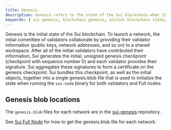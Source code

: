 ```yaml
---
title: Genesis
description: Genesis refers to the state of the Sui blockchain when it was initially launched.
keywords: [ sui genesis, blockchain genesis, initial blockchain state, initial state, genesis checkpoint, genesis.blob ]
---
```


Genesis is the initial state of the Sui blockchain. To launch a network, the initial committee of validators collaborate by providing their validator information (public keys, network addresses, and so on) to a shared workspace. After all of the initial validators have contributed their information, Sui generates the initial, unsigned genesis checkpoint (checkpoint with sequence number 0) and each validator provides their signature. Sui aggregates these signatures to form a certificate on the genesis checkpoint. Sui bundles this checkpoint, as well as the initial objects, together into a single genesis.blob file that is used to initialize the state when running the `sui-node` binary for both validators and Full nodes.

## Genesis blob locations

The `genesis.blob` files for each network are in the [sui-genesis](https://github.com/mystenlabs/sui-genesis) repository.

See [Sui Full Node](./sui-full-node.mdx#set-up-from-source) for how to get the genesis.blob file for each network.
